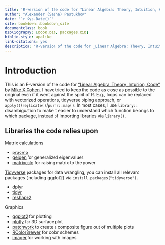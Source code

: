 ```yaml
--- 
title: 'R-version of the code for "Linear Algebra: Theory, Intuition, Code" by _Mike X Cohen_'
author: "Alexander (Sasha) Pastukhov"
date: "`r Sys.Date()`"
site: bookdown::bookdown_site
documentclass: book
bibliography: [book.bib, packages.bib]
biblio-style: apalike
link-citations: yes
description: "R-version of the code for _Linear Algebra: Theory, Intuition, Code_ by Mike X Cohen"
---
```


# Introduction {-}

This is an R-version of the code for ["Linear Algebra: Theory, Intuition, Code"](https://www.amazon.com/Linear-Algebra-Theory-Intuition-Code/dp/9083136604) by [Mike X Cohen](http://www.mikexcohen.com/). I have tried to keep the code as close as possible to the original even if it went against the spirit of R. E.g., loops can be replaced with vectorized operations, tidyverse piping approach, or `apply()`/`replicate()`/`purrr::map()`. In most cases, I use `library::` disambiguation to make it easier to understand which function belongs to which package, instead of importing libraries via `library()`.

## Libraries the code relies upon {-}

Matrix calculations

* [pracma](https://rdrr.io/cran/pracma/)
* [geigen](https://rdrr.io/cran/geigen/) for generalized eigenvalues
* [matrixcalc](https://rdrr.io/cran/matrixcalc/) for raising matrix to the power

[Tidyverse](https://tidyverse.org/) packages for data wrangling, you can install all relevant packages (including ggplot2) via `install.packages("tidyverse")`.

* [dplyr](https://dplyr.tidyverse.org/)
* [tidyr](https://tidyr.tidyverse.org/)
* [reshape2](https://www.rdocumentation.org/packages/reshape2/versions/1.4.4)

Graphics

* [ggplot2](https://ggplot2.tidyverse.org/) for plotting
* [plotly](https://plotly.com/r/) for 3D surface plot
* [patchwork](https://patchwork.data-imaginist.com/) to create a composite figure out of multiple plots
* [RColorBrewer](https://rdrr.io/cran/RColorBrewer/) for color schemes
* [imager](https://dahtah.github.io/imager/) for working with images

